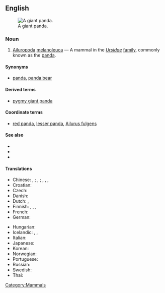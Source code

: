 ==English==
[[Image:Panda.jpg|thumb|A giant panda.]]

===Noun===
{{en-noun|sg=[[giant]] [[panda]]}}

# [[Ailuropoda]] [[melanoleuca]] &mdash; A mammal in the ''[[Ursidae]]'' [[family]], commonly known as the [[panda]].

====Synonyms====
* {{sense|mammal}} [[panda]], [[panda bear]]

====Derived terms====
* [[pygmy giant panda]]

====Coordinate terms====
* {{sense|mammal}} [[red panda]], [[lesser panda]], [[w:red panda|Ailurus fulgens]] {{i|at Wikipedia}}

====See also====
* {{pedialite}}
* {{specieslite|Ailuropoda melanoleuca}}
* {{commonslite|Ailuropoda_melanoleuca}}

====Translations====
{{trans-top|mammal}}
* Chinese: {{t-|cmn|熊貓|sc=Hani}}, {{t-|cmn|熊猫|tr=xióngmāo|sc=Hani}}; {{t|cmn|大熊貓|sc=Hani}}, {{t|cmn|大熊猫|tr=dàxióngmāo|sc=Hani}}; {{t|cmn|貓熊|sc=Hani}}, {{t|cmn|猫熊|tr=māoxióng|sc=Hani}}, {{t|cmn|大貓熊|sc=Hani}}, {{t|cmn|大猫熊|tr=dàmāoxióng|sc=Hani}}
* Croatian: {{t-|hr|panda|f}}
* Czech: {{t|cs|panda velká|g=f}}
* Danish: {{t-|da|panda|m}}
* Dutch: {{t-|nl|panda|g=m}}, {{t|nl|pandabeer|g=m}}
* Finnish: {{t-|fi|isopanda}}, {{t-|fi|jättiläispanda}}, {{t+|fi|panda}}, {{t+|fi|pandakarhu}}
* French: {{t|fr|ours panda|g=m}}
* German: {{t+|de|Panda}}
{{trans-mid}}
* Hungarian: {{t-|hu|óriáspanda}}
* Icelandic: {{t-|is|panda|g=f}}, {{t|is|pandabjörn|g=m}}, {{t|is|pandabirna|g=f}}
* Italian: {{t-|it|panda|m}}
* Japanese: {{t|ja|パンダ|tr=panda}}
* Korean: {{t|ko|판다|tr=panda|sc=Hang}}
* Norwegian: {{t-|no|panda|g=m}}
* Portuguese: {{t+|pt|panda|g=m}}
* Russian: {{t+|ru|панда|g=f}}
* Swedish: {{t-|sv|panda|g=c}}
* Thai: {{t-|th|หมีแพนด้า|tr=mi-pan-da}}
{{trans-bottom}}

[[Category:Mammals]]